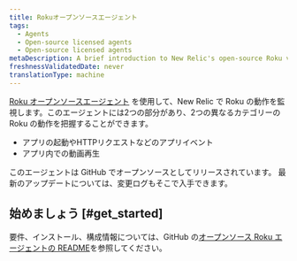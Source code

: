 ```yaml
---
title: Rokuオープンソースエージェント
tags:
  - Agents
  - Open-source licensed agents
  - Open-source licensed agents
metaDescription: A brief introduction to New Relic's open-source Roku video agent.
freshnessValidatedDate: never
translationType: machine
---
```


[Roku オープンソースエージェント](https://github.com/newrelic/video-agent-roku) を使用して、New Relic で Roku の動作を監視します。このエージェントには2つの部分があり、2つの異なるカテゴリーの Roku の動作を把握することができます。

* アプリの起動やHTTPリクエストなどのアプリイベント
* アプリ内での動画再生

<Callout variant="tip">
  このエージェントは GitHub でオープンソースとしてリリースされています。 最新のアップデートについては、変更ログもそこで入手できます。
</Callout>

## 始めましょう [#get_started]

要件、インストール、構成情報については、GitHub の[オープンソース Roku エージェントの README](https://github.com/newrelic/video-agent-roku/blob/master/README.md)を参照してください。
